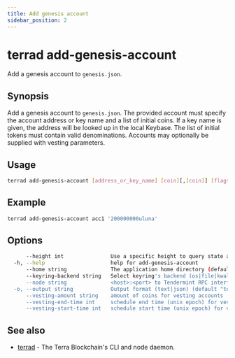 ```yaml
---
title: Add genesis account
sidebar_position: 2
---
```

# terrad add-genesis-account

Add a genesis account to `genesis.json`.

## Synopsis

Add a genesis account to `genesis.json`. The provided account must specify
the account address or key name and a list of initial coins. If a key name is given,
the address will be looked up in the local Keybase. The list of initial tokens must
contain valid denominations. Accounts may optionally be supplied with vesting parameters.

## Usage

```sh terrad
terrad add-genesis-account [address_or_key_name] [coin][,[coin]] [flags]
```

## Example

```sh terrad
terrad add-genesis-account acc1 '200000000uluna'
```

## Options

```sh Terradsh Terrad
      --height int               Use a specific height to query state at (this can error if the node is pruning state)
  -h, --help                     help for add-genesis-account
      --home string              The application home directory (default "/Users/evan/.terra")
      --keyring-backend string   Select keyring's backend (os|file|kwallet|pass|test) (default "os")
      --node string              <host>:<port> to Tendermint RPC interface for this chain (default "tcp://localhost:26657")
  -o, --output string            Output format (text|json) (default "text")
      --vesting-amount string    amount of coins for vesting accounts
      --vesting-end-time int     schedule end time (unix epoch) for vesting accounts
      --vesting-start-time int   schedule start time (unix epoch) for vesting accounts
```

## See also

* [terrad](./terrad.mdx)	 - The Terra Blockchain's CLI and node daemon. 



